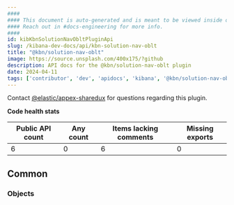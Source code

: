 ```yaml
---
####
#### This document is auto-generated and is meant to be viewed inside our experimental, new docs system.
#### Reach out in #docs-engineering for more info.
####
id: kibKbnSolutionNavObltPluginApi
slug: /kibana-dev-docs/api/kbn-solution-nav-oblt
title: "@kbn/solution-nav-oblt"
image: https://source.unsplash.com/400x175/?github
description: API docs for the @kbn/solution-nav-oblt plugin
date: 2024-04-11
tags: ['contributor', 'dev', 'apidocs', 'kibana', '@kbn/solution-nav-oblt']
---
```




Contact [@elastic/appex-sharedux](https://github.com/orgs/elastic/teams/appex-sharedux) for questions regarding this plugin.

**Code health stats**

| Public API count  | Any count | Items lacking comments | Missing exports |
|-------------------|-----------|------------------------|-----------------|
| 6 | 0 | 6 | 0 |

## Common

### Objects
<DocDefinitionList data={kbnSolutionNavObltObj.common.objects}/>

